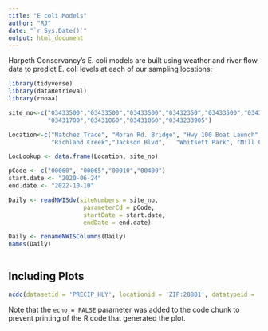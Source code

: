```yaml
---
title: "E coli Models"
author: "RJ"
date: "`r Sys.Date()`"
output: html_document
---
```


Harpeth Conservancy's E. coli models are built using weather and river flow data to predict E. coli levels at each of our sampling locations:



```r

library(tidyverse)
library(dataRetrieval)
library(rnoaa)


```



```r

site_no<-c("03433500","03433500","03433500","03432350","03433500","03434500","03431700",
           "03431700","03431060","03431060","0343233905")

Location<-c("Natchez Trace", "Moran Rd. Bridge", "Hwy 100 Boat Launch", "Lowhead Dam",  "Coley Davis", "Hwy 70",            
            "Richland Creek","Jackson Blvd",   "Whitsett Park", "Mill Creek Greenway", "Lewisburg Pike")

LocLookup <- data.frame(Location, site_no)

pCode <- c("00060", "00065","00010","00400")
start.date <- "2020-06-24"
end.date <- "2022-10-10"

Daily <- readNWISdv(siteNumbers = site_no,
                     parameterCd = pCode,
                     startDate = start.date,
                     endDate = end.date)

Daily <- renameNWISColumns(Daily)
names(Daily)



```

## Including Plots



```r

ncdc(datasetid = 'PRECIP_HLY', locationid = 'ZIP:28801', datatypeid = 'HPCP', startdate = '2013-10-01', enddate = '2013-12-01', limit = 5)


```

Note that the `echo = FALSE` parameter was added to the code chunk to prevent printing of the R code that generated the plot.
